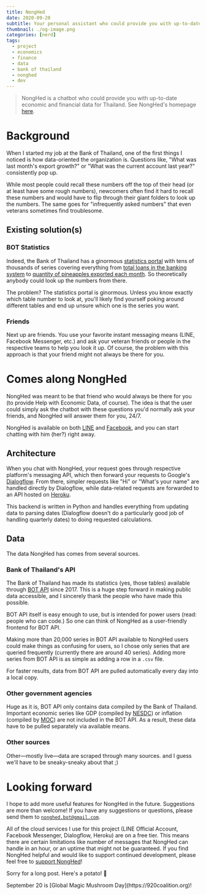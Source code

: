 ```yaml
---
title: NongHed
date: 2020-09-20
subtitle: Your personal assistant who could provide you with up-to-date economic and financial data for Thailand.
thumbnail: ./og-image.png
categories: [nerd]
tags:
  - project
  - economics
  - finance
  - data
  - bank of thailand
  - nonghed
  - dev
---
```



<NongHed client:load />

> NongHed is a chatbot who could provide you
with up-to-date economic and financial data for Thailand.
See NongHed's homepage [here](https://nonghed.artt.dev).

# Background

When I started my job at the Bank of Thailand,
  one of the first things I noticed is how data-oriented the organization is.
Questions like, "What was last month's export growth?"
  or "What was the current account last year?" consistently pop up.

While most people could recall these numbers off the top of their head
  (or at least have some rough numbers),
  newcomers often find it hard to recall these numbers
  and would have to flip through their giant folders to look up the numbers.
The same goes for "infrequently asked numbers" that even veterans sometimes find troublesome.

## Existing solution(s)

### BOT Statistics

Indeed, the Bank of Thailand has a ginormous
  [statistics portal](https://www.bot.or.th/English/Statistics/Pages/default.aspx)
  with tens of thousands of series covering everything
  from [total loans in the banking system](
  https://www.bot.or.th/App/BTWS_STAT/statistics/BOTWEBSTAT.aspx?reportID=155&language=ENG)
  to [quantity of pineapples exported each month](
  https://www.bot.or.th/App/BTWS_STAT/statistics/BOTWEBSTAT.aspx?reportID=748&language=ENG).
So theoretically anybody could look up the numbers from there.

The problem? The statistics portal is ginormous.
Unless you know exactly which table number to look at,
  you'll likely find yourself poking around different tables
  and end up unsure which one is the series you want.

### Friends

Next up are friends.
You use your favorite instant messaging means (LINE, Facebook Messenger, etc.)
  and ask your veteran friends or people in the respective teams to help you look it up.
Of course, the problem with this approach is that your friend might not always be there for you.


# Comes along NongHed

NongHed was meant to be that friend who would always be there for you
  (to provide Help with Economic Data, of course).
The idea is that the user could simply ask the chatbot
  with these questions you'd normally ask your friends,
  and NongHed will answer them for you, 24/7.

NongHed is available on both
  [LINE](https://lin.ee/biOThlf) and [Facebook](https://www.facebook.com/nonghed.bot),
  and you can start chatting with him (her?) right away.


## Architecture

When you chat with NongHed,
  your request goes through respective platform's messaging API,
  which then forward your requests
  to Google's [Dialogflow](https://cloud.google.com/dialogflow/docs/).
From there, simpler requests like "Hi" or "What's your name"
  are handled directly by Dialogflow,
  while data-related requests are forwarded to an API hosted on [Heroku](https://heroku.com/).

This backend is written in Python and handles everything
  from updating data
  to parsing dates (Dialogflow doesn't do a particularly good job of handling quarterly dates)
  to doing requested calculations.

## Data

The data NongHed has comes from several sources.

### Bank of Thailand's API

The Bank of Thailand has made its statistics (yes, those tables) available
  through [BOT API](https://apiportal.bot.or.th/bot/public/) since 2017.
This is a huge step forward in making public data accessible,
  and I sincerely thank the people who have made this possible.

BOT API itself is easy enough to use, but is intended for power users
  (read: people who can code.)
So one can think of NongHed as a user-friendly frontend for BOT API.

Making more than 20,000 series in BOT API available to NongHed users
  could make things as confusing for users,
  so I chose only series that are queried frequently
  (currently there are around 40 series).
Adding more series from BOT API is as simple as adding a row in a `.csv` file.

For faster results, data from BOT API are pulled automatically every day
  into a local copy.

### Other government agencies

Huge as it is, BOT API only contains data compiled by the Bank of Thailand.
Important economic series like
  GDP (compiled by [NESDC](https://www.nesdc.go.th/nesdb_en/more_news.php?cid=155))
  or inflation (compiled by [MOC](http://www.price.moc.go.th/))
  are not included in the BOT API.
As a result, these data have to be pulled separately via available means.

### Other sources

Other—mostly live—data are scraped through many sources.
  and I guess we'll have to be sneaky-sneaky about that ;)

# Looking forward

I hope to add more useful features for NongHed in the future.
Suggestions are more than welcome!
If you have any suggestions or questions,
  please send them to [`nonghed.bot@gmail.com`](mailto:nonghed.bot@gmail.com).

All of the cloud services I use for this project
  (LINE Official Account, Facebook Messenger, Dialogflow, Heroku) are on a free tier.
This means there are certain limitations
  like number of messages that NongHed can handle in an hour,
  or an uptime that might not be guaranteed.
If you find NongHed helpful and would like to support continued development,
  please feel free to [support NongHed](https://nonghed.artt.dev/#support)!

Sorry for a long post. Here's a potato! 🥔

<Block type="tip" title="Fun fact">
September 20 is [Global Magic Mushroom Day](https://920coalition.org)!
</Block>
